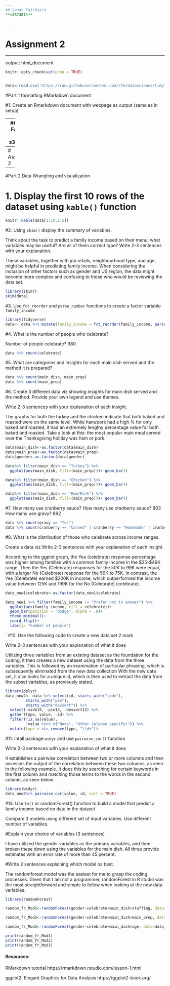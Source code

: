 ```yaml
---
## Sandy Fairbairn
**s3874811**

---
```


# Assignment 2

---

output: html_document

```r
knitr::opts_chunk$set(echo = TRUE)
```

```r

```


```r
data<-read.csv('https://raw.githubusercontent.com/rfordatascience/tidytuesday/master/data/2018/2018-11-20/thanksgiving_meals.csv')
```

#Part 1 formatting RMarkdown document


#1. Create an Rmarkdown document with webpage as output (same as in setup)

---
## Sandy Fairbairn 
## **s3874811**
---
# Assignment 2
---



#Part 2 Data Wrangling and visualization

# 1. Display the first 10 rows of the dataset using `kable()` function

```r
knitr::kable(data[1:10,1:5])
```

#2. Using `skim()` display the summary of variables. 

Think about the task to predict a family income based on their menu: what variables may be useful? Are all of them correct type?  Write 2-3 sentences with your explanation.

These variables, together with job retails, neighbourhood type, and age, might be helpful in predicting family income. When considering the inclusion of other factors such as gender and US region, the data might become more complex and confusing to those who would be reviewing the data set.
```r
library(skimr)
skim(data)
```


#3. Use `fct_reorder` and `parse_number` functions to create a factor variable `family_income`

```r
library(tidyverse)
data<- data %>% mutate(family_income = fct_reorder(family_income, parse_number(family_income)))
```


#4. What is the number of people who celebrate? 

Number of people celebrate? 980
```r
data %>% count(celebrate)
```


#5. What are categories and insights for each main dish served and the method it is prepared?
```r
data %>% count(main_dish, main_prep)
data %>% count(main_prep)
```

#6. Create 3 different data viz showing insights for main dish served and the method. Provide your own legend and use themes. 

Write 2-3 sentences with your explanation of each insight.

The graphs for both the turkey and the chicken indicate that both baked and roasted were on the same level. While ham/pork had a high % for only baked and roasted, it had an extremely lengthy percentage value for both baked and roasted. Take a look at this: the most popular main meal served over the Thanksgiving holiday was ham or pork.

```r
data$main_dish<-as.factor(data$main_dish)
data$main_prep<-as.factor(data$main_prep)
data$gender<-as.factor(data$gender)

data%>% filter(main_dish == "Turkey") %>%
  ggplot(aes(main_dish, fill=(main_prep)))+ geom_bar()

data%>% filter(main_dish == "Chicken") %>%
  ggplot(aes(main_dish, fill=(main_prep)))+ geom_bar()

data%>% filter(main_dish == "Ham/Pork") %>%
  ggplot(aes(main_dish, fill=(main_prep)))+ geom_bar()


```

#7. How many use cranberry sauce? 
How many use cranberry sauce? 803
How many use gravy? 892
```r
data %>% count(gravy == "Yes") 
data %>% count(cranberry == "Canned" | cranberry == "Homemade" | cranberry == "other please speify)")
```
#8. What is the distribution of those who celebrate across income ranges.

Create a data viz.Write 2-3 sentences with your explanation of each insight.

According to the ggplot graph, the Yes (celebrate) response percentage was higher among families with a common family income in the $25-$49K range. Then the Yes (Celebrate) responses for the 50K to 99K were equal, with a larger No (Celebrate) response for the 50K to 75K. In contrast, the Yes (Celebrate) earned $200K in income, which outperformed the income value between 125K and 199K for the No (Celebrate) (celebrate).


```r
data_new1$celebrate<-as.factor(data_new1$celebrate)

data_new1 %>% filter(family_income != "Prefer not to answer") %>%
  ggplot(aes(family_income, fill = celebrate))+
  geom_bar(position = "dodge", alpha = .8)+
  theme_minimal()+
  coord_flip()+
  labs(y= "number of people")


```
  

`
#10. Use the following code to create a new data set 2 mark

Write 2-3 sentences with your explanation of what it does

Utilizing three variables from an existing dataset as the foundation for the coding, it then creates a new dataset using the data from the three variables. This is followed by an examination of particular phrasing, which is subsequently eliminated from the new data collection With the new data set, it also looks for a unique id, which is then used to extract the data from the subset variables, as previously stated.


```r
library(dplyr)
data_new2<- data %>% select(id, starts_with("side"),
         starts_with("pie"),
         starts_with("dessert")) %>%
  select(-side15, -pie13, -dessert12) %>%
  gather(type, value, -id) %>%
  filter(!is.na(value),
         !value %in% c("None", "Other (please specify)")) %>%
  mutate(type = str_remove(type, "\\d+"))
```


#11. Intall package `widyr` and use `pairwise_cor()` function 

Write 2-3 sentences with your explanation of what it does

It establishes a pairwise correlation between two or more columns and then assesses the output of the correlation between these two columns, as seen in the following example. It does this by searching for certain keywords in the first column and matching those terms to the words in the second column, as seen below.

```r
library(widyr)
data_new2%>% pairwise_cor(value, id, sort = TRUE)
```


#13. Use `lm()` or randomForest() function to build a model that predict a family income based on data in the dataset

 Compare 3 models using different set of input variables. Use different number of variables.

#Explain your choice of variables (3 sentences) 

I have utilized the gender variables as the primary variables, and then broken these down using the variables for the main dish. All three provide estimates with an error rate of more than 45 percent.

#Write 2 sentences explaining which model os best.

The randomforest model was the easiest for me to grasp the coding processes. Given that I am not a programmer, randomForest in R studio was the most straightforward and simple to follow when looking at the new data variables.

```r
library(randomForest)

random_fr_Mod1<-randomForest(gender~celebrate+main_dish+stuffing, data=data_new1, na.action=na.omit)

random_fr_Mod2<-randomForest(gender~celebrate+main_dish+main_prep, data=data_new1, na.action=na.omit)

random_fr_Mod3<-randomForest(gender~celebrate+main_dish+age, data=data_new1, na.action=na.omit)

print(random_fr_Mod1)
print(random_fr_Mod2)
print(random_fr_Mod3)
```

#### Resources:

RMarkdown tutorial https://rmarkdown.rstudio.com/lesson-1.html

ggplot2: Elegant Graphics for Data Analysis https://ggplot2-book.org/